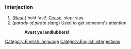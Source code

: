 =={{en}}==
===Interjection===
#(''[[nautical|Naut.]]'') hold fast!, [[Cease]]; stop; stay
#(''parody of pirate slang'') Used to get someone's attention
#:'''Avast ye landlubbers!'''
[[Category:English language]]
[[Category:English interjections]]
